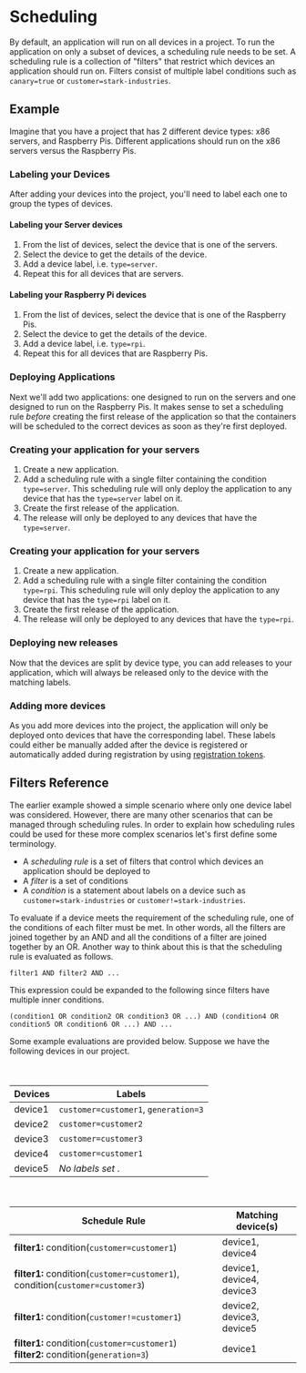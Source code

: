 
<Docs title="Scheduling">

# Scheduling

By default, an application will run on all devices in a project. To run the application on only a subset of devices, a scheduling rule needs to be set. A scheduling rule is a collection of "filters" that restrict which devices an application should run on. Filters consist of multiple label conditions such as `canary=true` or `customer=stark-industries`.

## Example

Imagine that you have a project that has 2 different device types: x86 servers, and Raspberry Pis. Different applications should run on the x86 servers versus the Raspberry Pis.

### Labeling your Devices

After adding your devices into the project, you'll need to label each one to group the types of devices.

#### Labeling your Server devices

1. From the list of devices, select the device that is one of the servers.
2. Select the device to get the details of the device.
3. Add a device label, i.e. `type=server`.
4. Repeat this for all devices that are servers.

#### Labeling your Raspberry Pi devices

1. From the list of devices, select the device that is one of the Raspberry Pis.
2. Select the device to get the details of the device.
3. Add a device label, i.e. `type=rpi`.
4. Repeat this for all devices that are Raspberry Pis.

### Deploying Applications

Next we'll add two applications: one designed to run on the servers and one designed to run on the Raspberry Pis. It makes sense to set a scheduling rule _before_ creating the first release of the application so that the containers will be scheduled to the correct devices as soon as they're first deployed.

### Creating your application for your servers

1. Create a new application.
2. Add a scheduling rule with a single filter containing the condition `type=server`. This scheduling rule will only deploy the application to any device that has the `type=server` label on it.
3. Create the first release of the application.
4. The release will only be deployed to any devices that have the `type=server`.

### Creating your application for your servers

1. Create a new application.
2. Add a scheduling rule with a single filter containing the condition `type=rpi`. This scheduling rule will only deploy the application to any device that has the `type=rpi` label on it.
3. Create the first release of the application.
4. The release will only be deployed to any devices that have the `type=rpi`.

### Deploying new releases

Now that the devices are split by device type, you can add releases to your application, which will always be released only to the device with the matching labels.

### Adding more devices

As you add more devices into the project, the application will only be deployed onto devices that have the corresponding label. These labels could either be manually added after the device is registered or automatically added during registration by using [registration tokens](/docs/provisioning).

## Filters Reference

The earlier example showed a simple scenario where only one device label was considered. However, there are many other scenarios that can be managed through scheduling rules. In order to explain how scheduling rules could be used for these more complex scenarios let's first define some terminology.

 - A *scheduling rule* is a set of filters that control which devices an application should be deployed to
 - A *filter* is a set of conditions
 - A *condition* is a statement about labels on a device such as `customer=stark-industries` or `customer!=stark-industries`.

To evaluate if a device meets the requirement of the scheduling rule, one of the conditions of each filter must be met. In other words, all the filters are joined together by an AND and all the conditions of a filter are joined together by an OR. Another way to think about this is that the scheduling rule is evaluated as follows.

```
filter1 AND filter2 AND ...
```

This expression could be expanded to the following since filters have multiple inner conditions.

```
(condition1 OR condition2 OR condition3 OR ...) AND (condition4 OR condition5 OR condition6 OR ...) AND ...
```

Some example evaluations are provided below. Suppose we have the following devices in our project.

<Table height="20rem">

| Devices      | Labels                                          |
| ------------ | ----------------------------------------------- |
| device1      | `customer=customer1`, `generation=3`             |
| device2      | `customer=customer2`                             |
| device3      | `customer=customer3`                             |
| device4      | `customer=customer1`                             |
| device5      | *No labels set* .                                |

</Table>

<Table height="20rem">

| Schedule Rule                                                                                    | Matching device(s)           |
| ------------------------------------------------------------------------------------------------ | ---------------------------- |
| <b>filter1:</b> condition(`customer=customer1`)                                                  | device1, device4             |
| <b>filter1:</b> condition(`customer=customer1`), condition(`customer=customer3`)                 | device1, device4, device3    |
| <b>filter1:</b> condition(`customer!=customer1`)                                                 | device2, device3, device5    |
| <b>filter1:</b> condition(`customer=customer1`) <br/><b>filter2:</b> condition(`generation=3`)   | device1                      |

</Table>

</Docs>

